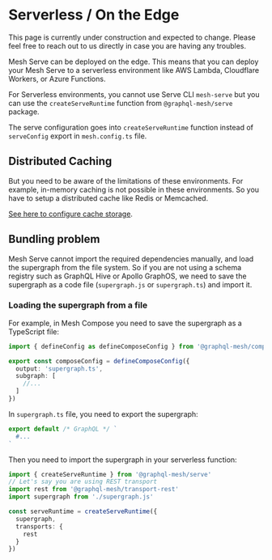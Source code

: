 
# Serverless / On the Edge

<Callout>
  This page is currently under construction and expected to change. Please feel free to reach out to
  us directly in case you are having any troubles.
</Callout>

Mesh Serve can be deployed on the edge. This means that you can deploy your Mesh Serve to a
serverless environment like AWS Lambda, Cloudflare Workers, or Azure Functions.

For Serverless environments, you cannot use Serve CLI `mesh-serve` but you can use the
`createServeRuntime` function from `@graphql-mesh/serve` package.

The serve configuration goes into `createServeRuntime` function instead of `serveConfig` export in
`mesh.config.ts` file.

## Distributed Caching

But you need to be aware of the limitations of these environments. For example, in-memory caching is
not possible in these environments. So you have to setup a distributed cache like Redis or
Memcached.

[See here to configure cache storage](/v1/serve/features/performance).

## Bundling problem

Mesh Serve cannot import the required dependencies manually, and load the supergraph from the file
system. So if you are not using a schema registry such as GraphQL Hive or Apollo GraphOS, we need to
save the supergraph as a code file (`supergraph.js` or `supergraph.ts`) and import it.

### Loading the supergraph from a file

For example, in Mesh Compose you need to save the supergraph as a TypeScript file:

```ts filename="mesh.config.ts"
import { defineConfig as defineComposeConfig } from '@graphql-mesh/compose-cli'

export const composeConfig = defineComposeConfig({
  output: 'supergraph.ts',
  subgraph: [
    //...
  ]
})
```

In `supergraph.ts` file, you need to export the supergraph:

```ts
export default /* GraphQL */ `
  #...
`
```

Then you need to import the supergraph in your serverless function:

```ts
import { createServeRuntime } from '@graphql-mesh/serve'
// Let's say you are using REST transport
import rest from '@graphql-mesh/transport-rest'
import supergraph from './supergraph.js'

const serveRuntime = createServeRuntime({
  supergraph,
  transports: {
    rest
  }
})
```
